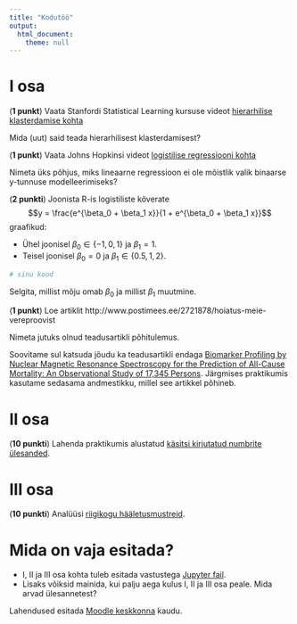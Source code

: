 ```yaml
---
title: "Kodutöö"
output: 
  html_document:
    theme: null
---
```


# I osa

(**1 punkt**) Vaata Stanfordi Statistical Learning kursuse videot [hierarhilise klasterdamise kohta](https://www.youtube.com/watch?v=Tuuc9Y06tAc)

Mida (uut) said teada hierarhilisest klasterdamisest?

(**1 punkt**) Vaata Johns Hopkinsi videot [logistilise regressiooni kohta](https://www.youtube.com/watch?v=79q9avsyG9Y)

Nimeta üks põhjus, miks lineaarne regressioon ei ole mõistlik valik binaarse y-tunnuse modelleerimiseks?

(**2 punkti**) Joonista R-is logistiliste kõverate 
$$y = \frac{e^{\beta_0 + \beta_1 x}}{1 + e^{\beta_0 + \beta_1 x}}$$
graafikud:

* Ühel joonisel $\beta_0 \in \{-1, 0, 1\}$ ja $\beta_1 = 1$.
* Teisel joonisel $\beta_0 = 0$ ja $\beta_1 \in \{0.5, 1, 2\}$. 

```r
# sinu kood
```

Selgita, millist mõju omab $\beta_0$ ja millist $\beta_1$ muutmine. 

(**1 punkt**) Loe artiklit http://www.postimees.ee/2721878/hoiatus-meie-vereproovist

Nimeta jutuks olnud teadusartikli põhitulemus. 

Soovitame sul katsuda jõudu ka teadusartikli endaga [Biomarker Profiling by Nuclear Magnetic Resonance Spectroscopy for the Prediction of All-Cause Mortality: An Observational Study of 17,345 Persons](http://journals.plos.org/plosmedicine/article?id=10.1371/journal.pmed.1001606). Järgmises praktikumis kasutame sedasama andmestikku, millel see artikkel põhineb. 

# II osa

(**10 punkti**) Lahenda praktikumis alustatud [käsitsi kirjutatud numbrite ülesanded](../praktikum6_numbrid).

# III osa

(**10 punkti**) Analüüsi [riigikogu hääletusmustreid](../praktikum6_polaarsus). 


# Mida on vaja esitada?

* I, II ja III osa kohta tuleb esitada vastustega [Jupyter fail](../kodutood/kodutoo8.ipynb).
* Lisaks võiksid mainida, kui palju aega kulus I, II ja III osa peale. Mida arvad ülesannetest?


Lahendused esitada [Moodle keskkonna](https://moodle.ut.ee/course/view.php?id=8013#section-1) kaudu.
